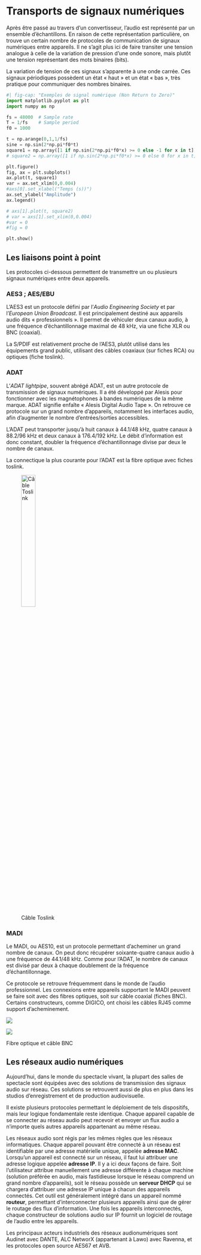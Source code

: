 # Transports de signaux numériques

Après être passé au travers d’un convertisseur, l’audio est représenté par un ensemble d’échantillons. En raison de cette représentation particulière, on trouve un certain nombre de protocoles de communication de signaux numériques entre appareils. Il ne s’agit plus ici de faire transiter une tension analogue à celle de la variation de pression d’une onde sonore, mais plutôt une tension représentant des mots binaires (bits).

La variation de tension de ces signaux s’apparente à une onde carrée. Ces signaux périodiques possèdent un état « haut » et un état « bas », très pratique pour communiquer des nombres binaires.

```python
#| fig-cap: "Exemples de signal numérique (Non Return to Zero)"
import matplotlib.pyplot as plt
import numpy as np

fs = 48000  # Sample rate
T = 1/fs    # Sample period
f0 = 1000

t = np.arange(0,1,1/fs)
sine = np.sin(2*np.pi*f0*t)
square1 = np.array([1 if np.sin(2*np.pi*f0*x) >= 0 else -1 for x in t])
# square2 = np.array([1 if np.sin(2*np.pi*f0*x) >= 0 else 0 for x in t])

plt.figure()
fig, ax = plt.subplots()
ax.plot(t, square1)
var = ax.set_xlim(0,0.004)
#axs[0].set_xlabel("Temps (s))")
ax.set_ylabel("Amplitude")
ax.legend()

# axs[1].plot(t, square2)
# var = axs[1].set_xlim(0,0.004)
#var = 0
#fig = 0

plt.show()
```

## Les liaisons point à point

Les protocoles ci-dessous permettent de transmettre un ou plusieurs signaux numériques entre deux appareils.

### AES3 ; AES/EBU

L’AES3 est un protocole défini par l’*Audio Engineering Society* et par l’*European Union Broadcast*. Il est principalement destiné aux appareils audio dits « professionnels ». Il permet de véhiculer deux canaux audio, à une fréquence d’échantillonnage maximal de 48 kHz, via une fiche XLR ou BNC (coaxial).

La S/PDIF est relativement proche de l’AES3, plutôt utilisé dans les équipements grand public, utilisant des câbles coaxiaux (sur fiches RCA) ou optiques (fiche toslink).

### ADAT

L’*ADAT lightpipe*, souvent abrégé ADAT, est un autre protocole de transmission de signaux numériques. Il a été développé par Alesis pour fonctionner avec les magnétophones à bandes numériques de la même marque. ADAT signifie enfaîte « Alesis Digital Audio Tape ». On retrouve ce protocole sur un grand nombre d’appareils, notamment les interfaces audio, afin d’augmenter le nombre d’entrées/sorties accessibles.

L’ADAT peut transporter jusqu’à huit canaux à 44.1/48 kHz, quatre canaux à 88.2/96 kHz et deux canaux à 176.4/192 kHz. Le débit d’information est donc constant, doubler la fréquence d’échantillonnage divise par deux le nombre de canaux.

La connectique la plus courante pour l’ADAT est la fibre optique avec fiches toslink.

![Câble Toslink](../_resources/bitmap/plug/toslink.jpg){width=30%}

### MADI

Le MADI, ou AES10, est un protocole permettant d’acheminer un grand nombre de canaux. On peut donc récupérer soixante-quatre canaux audio à une fréquence de 44.1/48 kHz. Comme pour l’ADAT, le nombre de canaux est divisé par deux à chaque doublement de la fréquence d’échantillonnage.

Ce protocole se retrouve fréquemment dans le monde de l’audio professionnel. Les connexions entre appareils supportant le MADI peuvent se faire soit avec des fibres optiques, soit sur câble coaxial (fiches BNC). Certains constructeurs, comme DIGICO, ont choisi les câbles RJ45 comme support d’acheminement.

:::{layout-ncol=2}
![](../_resources/bitmap/plug/fibre.jpg)

![](../_resources/bitmap/plug/bnc.jpg)

Fibre optique et câble BNC
:::

## Les réseaux audio numériques

Aujourd’hui, dans le monde du spectacle vivant, la plupart des salles de spectacle sont équipées avec des solutions de transmission des signaux audio sur réseau. Ces solutions se retrouvent aussi de plus en plus dans les studios d’enregistrement et de production audiovisuelle.

Il existe plusieurs protocoles permettant le déploiement de tels dispositifs, mais leur logique fondamentale reste identique. Chaque appareil capable de se connecter au réseau audio peut recevoir et envoyer un flux audio a n’importe quels autres appareils appartenant au même réseau.

Les réseaux audio sont régis par les mêmes règles que les réseaux informatiques. Chaque appareil pouvant être connecté à un réseau est identifiable par une adresse matérielle unique, appelée **adresse MAC**. Lorsqu’un appareil est connecté sur un réseau, il faut lui attribuer une adresse logique appelée **adresse IP**. Il y a ici deux façons de faire. Soit l’utilisateur attribue manuellement une adresse différente à chaque machine (solution préférée en audio, mais fastidieuse lorsque le réseau comprend un grand nombre d’appareils), soit le réseau possède un **serveur DHCP** qui se chargera d’attribuer une adresse IP unique à chacun des appareils connectés. Cet outil est généralement intégré dans un appareil nommé **routeur**, permettant d’interconnecter plusieurs appareils ainsi que de gérer le routage des flux d’information. Une fois les appareils interconnectés, chaque constructeur de solutions audio sur IP fournit un logiciel de routage de l’audio entre les appareils.

Les principaux acteurs industriels des réseaux audionumériques sont Audinet avec DANTE, ALC NetworX (appartenant à Lawo) avec Ravenna, et les protocoles open source AES67 et AVB.
